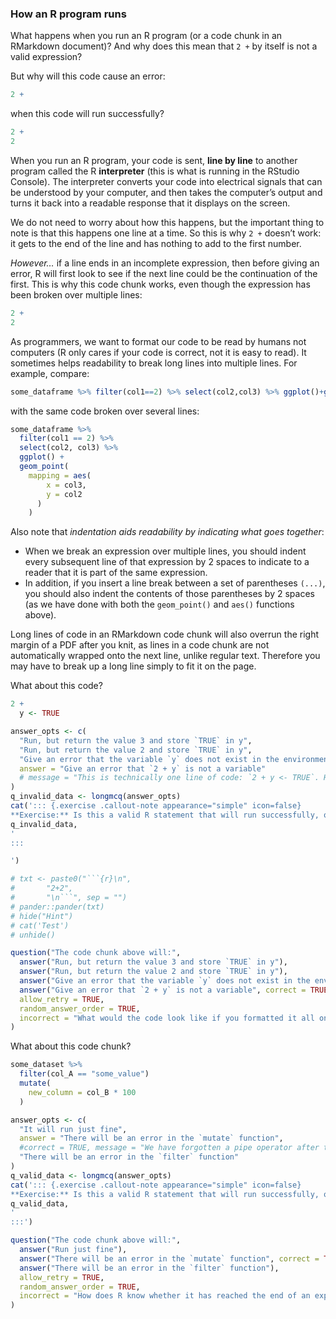 ### How an R program runs

What happens when you run an R program (or a code chunk in an RMarkdown document)? And why does this mean that `2 +` by itself is not a valid expression?

But why will this code cause an error:

```r
2 +
```

when this code will run successfully?

```r
2 +
2
```

When you run an R program, your code is sent, **line by line** to another program called the R **interpreter** (this is what is running in the RStudio Console). The interpreter converts your code into electrical signals that can be understood by your computer, and then takes the computer's output and turns it back into a readable response that it displays on the screen.

We do not need to worry about how this happens, but the important thing to note is that this happens one line at a time. So this is why `2 +` doesn't work: it gets to the end of the line and has nothing to add to the first number.

*However...* if a line ends in an incomplete expression, then before giving an error, R will first look to see if the next line could be the continuation of the first. This is why this code chunk works, even though the expression has been broken over multiple lines:

```r
2 +
2
```

As programmers, we want to format our code to be read by humans not computers (R only cares if your code is correct, not it is easy to read). It sometimes helps readability to break long lines into multiple lines. For example, compare:

```r
some_dataframe %>% filter(col1==2) %>% select(col2,col3) %>% ggplot()+geom_point(mapping=aes(x=col3,y=col2))
```

with the same code broken over several lines:

```r
some_dataframe %>%
  filter(col1 == 2) %>% 
  select(col2, col3) %>% 
  ggplot() + 
  geom_point(
    mapping = aes(
        x = col3,
        y = col2
      )
    )
```

Also note that *indentation aids readability by indicating what goes together*:

* When we break an expression over multiple lines, you should indent every subsequent line of that expression by 2 spaces to indicate to a reader that it is part of the same expression. 
* In addition, if you insert a line break between a set of parentheses `(...)`, you should also indent the contents of those parentheses by 2 spaces (as we have done with  both the `geom_point()` and `aes()` functions above). 

Long lines of code in an RMarkdown code chunk will also overrun the right margin of a PDF after you knit, as lines in a code chunk are not automatically wrapped onto the next line, unlike regular text. Therefore you may have to break up a long line simply to fit it on the page.

What about this code?

```r
2 + 
  y <- TRUE
```

<!-- Begin book -->

```r
answer_opts <- c(
  "Run, but return the value 3 and store `TRUE` in y",
  "Run, but return the value 2 and store `TRUE` in y",
  "Give an error that the variable `y` does not exist in the environment",
  answer = "Give an error that `2 + y` is not a variable"
  # message = "This is technically one line of code: `2 + y <- TRUE`. However the left-hand side of `<-` must be a variable, but `2 + y` is not a variable, so this will not run"
)
q_invalid_data <- longmcq(answer_opts)
cat('::: {.exercise .callout-note appearance="simple" icon=false}
**Exercise:** Is this a valid R statement that will run successfully, or will it give an error?',
q_invalid_data,
'
:::

')

# txt <- paste0("```{r}\n",
#       "2+2",
#       "\n```", sep = "")
# pander::pander(txt)
# hide("Hint")
# cat('Test')
# unhide()
```

<!-- End book -->


<!-- Begin tutorial -->

```r
question("The code chunk above will:",
  answer("Run, but return the value 3 and store `TRUE` in y"),
  answer("Run, but return the value 2 and store `TRUE` in y"),
  answer("Give an error that the variable `y` does not exist in the environment"),
  answer("Give an error that `2 + y` is not a variable", correct = TRUE, message = "This is technically one line of code: `2 + y <- TRUE`. However the left-hand side of `<-` must be a variable, but `2 + y` is not a variable, so this will"),
  allow_retry = TRUE,
  random_answer_order = TRUE,
  incorrect = "What would the code look like if you formatted it all on a single line?"
)
```

<!-- End tutorial -->

What about this code chunk?

```r
some_dataset %>%
  filter(col_A == "some_value")
  mutate(
    new_column = col_B * 100
  )
```

<!-- Begin book -->

````r
answer_opts <- c(
  "It will run just fine",
  answer = "There will be an error in the `mutate` function",
  #correct = TRUE, message = "We have forgotten a pipe operator after the `filter` function! Therefore, R will evaluate the first two lines, but treat the `mutate` function as a separate expression - however `mutate` never gets a dataset input, which is the required first argument of the function, so it will generate an error."),
  "There will be an error in the `filter` function"
)
q_valid_data <- longmcq(answer_opts)
cat('::: {.exercise .callout-note appearance="simple" icon=false}
**Exercise:** Is this a valid R statement that will run successfully, or will it give an error?',
q_valid_data,
'
:::')
````

<!-- End book -->


<!-- Begin tutorial -->

```r
question("The code chunk above will:",
  answer("Run just fine"),
  answer("There will be an error in the `mutate` function", correct = TRUE, message = "We have forgotten a pipe operator after the `filter` function! Therefore, R will evaluate the first two lines, but treat the `mutate` function as a separate expression - however `mutate` never gets a dataset input, which is the required first argument of the function, so it will generate an error."),
  answer("There will be an error in the `filter` function"),
  allow_retry = TRUE,
  random_answer_order = TRUE,
  incorrect = "How does R know whether it has reached the end of an expression or it should continue to look on the next line?"
)
```

<!-- End tutorial -->
